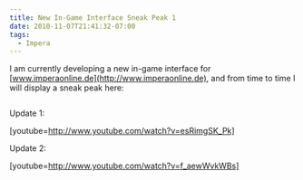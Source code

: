```yaml
---
title: New In-Game Interface Sneak Peak 1
date: 2010-11-07T21:41:32-07:00
tags:
  - Impera
---
```

I am currently developing a new in-game interface for [www.imperaonline.de](http://www.imperaonline.de), and from time to time I will display a sneak peak here:

[<img />](/assets/wp-content/uploads/2010/11/image.png)

Update 1:

[youtube=http://www.youtube.com/watch?v=esRimgSK_Pk]

Update 2:

[youtube=http://www.youtube.com/watch?v=f_aewWvkWBs]